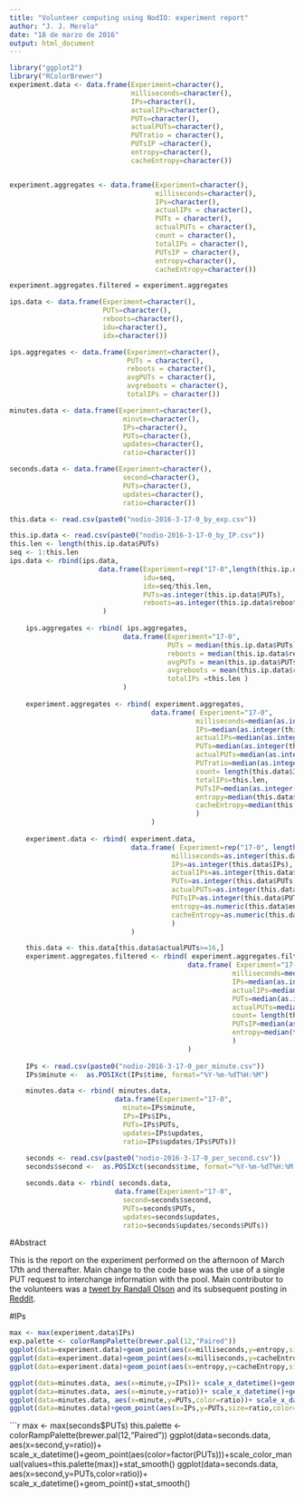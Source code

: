 ```yaml
---
title: "Volunteer computing using NodIO: experiment report"
author: "J. J. Merelo"
date: "18 de marzo de 2016"
output: html_document
---
```


```r

library("ggplot2")
library("RColorBrewer")
experiment.data <- data.frame(Experiment=character(),
                              milliseconds=character(),                           
                              IPs=character(), 
                              actualIPs=character(),
                              PUTs=character(),
                              actualPUTs=character(),
                              PUTratio = character(),
                              PUTsIP =character(),
                              entropy=character(),
                              cacheEntropy=character())


experiment.aggregates <- data.frame(Experiment=character(),
                                    milliseconds=character(),
                                    IPs=character(),
                                    actualIPs = character(),
                                    PUTs = character(),
                                    actualPUTs = character(),
                                    count = character(),
                                    totalIPs = character(),
                                    PUTsIP = character(),
                                    entropy=character(),
                                    cacheEntropy=character())

experiment.aggregates.filtered = experiment.aggregates

ips.data <- data.frame(Experiment=character(),                      
                       PUTs=character(),
                       reboots=character(),
                       idu=character(),
                       idx=character())

ips.aggregates <- data.frame(Experiment=character(),
                             PUTs = character(),
                             reboots = character(),
                             avgPUTs = character(),
                             avgreboots = character(),
                             totalIPs = character())

minutes.data <- data.frame(Experiment=character(),                      
                            minute=character(),
                            IPs=character(),
                            PUTs=character(),
                            updates=character(),
                            ratio=character())

seconds.data <- data.frame(Experiment=character(),                      
                            second=character(),
                            PUTs=character(),
                            updates=character(),
                            ratio=character())

this.data <- read.csv(paste0("nodio-2016-3-17-0_by_exp.csv"))

this.ip.data <- read.csv(paste0("nodio-2016-3-17-0_by_IP.csv"))
this.len <- length(this.ip.data$PUTs)
seq <- 1:this.len
ips.data <- rbind(ips.data,
                      data.frame(Experiment=rep("17-0",length(this.ip.data$PUTs)),
                                 idu=seq,
                                 idx=seq/this.len,
                                 PUTs=as.integer(this.ip.data$PUTs),
                                 reboots=as.integer(this.ip.data$reboots))
                       )
    
    ips.aggregates <- rbind( ips.aggregates,
                            data.frame(Experiment="17-0",
                                       PUTs = median(this.ip.data$PUTs),
                                       reboots = median(this.ip.data$reboots),
                                       avgPUTs = mean(this.ip.data$PUTs),
                                       avgreboots = mean(this.ip.data$reboots),
                                       totalIPs =this.len )
                            )
    
    experiment.aggregates <- rbind( experiment.aggregates,
                                   data.frame( Experiment="17-0",                   
                                              milliseconds=median(as.integer(this.data$milliseconds)),
                                              IPs=median(as.integer(this.data$IPs)),
                                              actualIPs=median(as.integer(this.data$actualIPs)),
                                              PUTs=median(as.integer(this.data$PUTs)),
                                              actualPUTs=median(as.integer(this.data$actualPUTs)),
                                              PUTratio=median(as.integer(this.data$actualPUTs)/as.integer(this.data$PUTs)),
                                              count= length(this.data$IPs),
                                              totalIPs=this.len,
                                              PUTsIP=median(as.integer(this.data$PUTs)/as.integer(this.data$IPs)),
                                              entropy=median(this.data$entropy),
                                              cacheEntropy=median(this.data$cacheEntropy)
                                              )
                                   )
    
    experiment.data <- rbind( experiment.data,
                              data.frame( Experiment=rep("17-0", length(this.data$IPs)),                   
                                        milliseconds=as.integer(this.data$milliseconds),
                                        IPs=as.integer(this.data$IPs),
                                        actualIPs=as.integer(this.data$actualIPs),
                                        PUTs=as.integer(this.data$PUTs),
                                        actualPUTs=as.integer(this.data$actualPUTs),
                                        PUTsIP=as.integer(this.data$PUTs)/as.integer(this.data$IPs),
                                        entropy=as.numeric(this.data$entropy),
                                        cacheEntropy=as.numeric(this.data$cacheEntropy)
                                        )
                              )

    this.data <- this.data[this.data$actualPUTs>=16,]
    experiment.aggregates.filtered <- rbind( experiment.aggregates.filtered,
                                            data.frame( Experiment="17-0",                   
                                                       milliseconds=median(as.integer(this.data$milliseconds)),
                                                       IPs=median(as.integer(this.data$IPs)),
                                                       actualIPs=median(as.integer(this.data$actualIPs)),
                                                       PUTs=median(as.integer(this.data$PUTs)),
                                                       actualPUTs=median(as.integer(this.data$actualPUTs)),
                                                       count= length(this.data$IPs),
                                                       PUTsIP=median(as.integer(this.data$PUTs)/as.integer(this.data$IPs)),
                                                       entropy=median(this.data$entropy)
                                                       )
                                            )
    
    IPs <- read.csv(paste0("nodio-2016-3-17-0_per_minute.csv"))
    IPs$minute <-  as.POSIXct(IPs$time, format="%Y-%m-%dT%H:%M")

    minutes.data <- rbind( minutes.data,
                          data.frame(Experiment="17-0",                      
                            minute=IPs$minute,
                            IPs=IPs$IPs,
                            PUTs=IPs$PUTs,
                            updates=IPs$updates,
                            ratio=IPs$updates/IPs$PUTs))
    
    seconds <- read.csv(paste0("nodio-2016-3-17-0_per_second.csv"))
    seconds$second <-  as.POSIXct(seconds$time, format="%Y-%m-%dT%H:%M:%S")

    seconds.data <- rbind( seconds.data,
                          data.frame(Experiment="17-0",                      
                            second=seconds$second,
                            PUTs=seconds$PUTs,
                            updates=seconds$updates,
                            ratio=seconds$updates/seconds$PUTs))


```

#Abstract

This is the report on the experiment performed on the afternoon of March 17th and thereafter. Main change to the code base was the use of a single PUT request to interchange information with the pool. Main contributor to the volunteers was a [tweet by Randall Olson](https://twitter.com/randal_olson/status/710534806090682368) and its subsequent posting in [Reddit](https://twitter.com/PureValueLtd/status/710543530503102464).

#IPs

```r
max <- max(experiment.data$IPs)
exp.palette <- colorRampPalette(brewer.pal(12,"Paired"))
ggplot(data=experiment.data)+geom_point(aes(x=milliseconds,y=entropy,size=PUTs,color=IPs))+scale_x_log10()+scale_y_log10()+scale_color_gradient(limits=c(1,max),low='red')
ggplot(data=experiment.data)+geom_point(aes(x=milliseconds,y=cacheEntropy,size=PUTs,color=IPs))+scale_x_log10()+scale_y_log10()+scale_color_gradient(limits=c(1,max),low='red')
ggplot(data=experiment.data)+geom_point(aes(x=entropy,y=cacheEntropy,size=PUTs,color=IPs))+scale_color_gradient(limits=c(1,max),low='red')
```

```r
ggplot(data=minutes.data, aes(x=minute,y=IPs))+ scale_x_datetime()+geom_line()+stat_smooth()
ggplot(data=minutes.data, aes(x=minute,y=ratio))+ scale_x_datetime()+geom_line()+stat_smooth()
ggplot(data=minutes.data, aes(x=minute,y=PUTs,color=ratio))+ scale_x_datetime()+geom_point()+stat_smooth()
ggplot(data=minutes.data)+geom_point(aes(x=IPs,y=PUTs,size=ratio,color=updates))

```

```r
max <- max(seconds$PUTs)
this.palette <- colorRampPalette(brewer.pal(12,"Paired"))
ggplot(data=seconds.data, aes(x=second,y=ratio))+ scale_x_datetime()+geom_point(aes(color=factor(PUTs)))+scale_color_manual(values=this.palette(max))+stat_smooth()
ggplot(data=seconds.data, aes(x=second,y=PUTs,color=ratio))+ scale_x_datetime()+geom_point()+stat_smooth()



